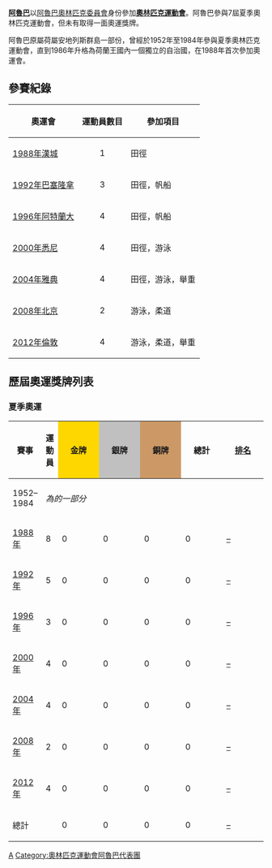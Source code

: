 {{Infobox Country Olympics|NOC=ARU}}

'''[[阿魯巴|阿魯巴]]'''以[[阿魯巴奧林匹克委員會|阿魯巴奧林匹克委員會]]身份參加'''[[奧林匹克運動會|奧林匹克運動會]]'''。阿魯巴參與7屆夏季奧林匹克運動會，但未有取得一面奧運獎牌。

阿魯巴原屬荷屬安地列斯群島一部份，曾經於1952年至1984年參與夏季奧林匹克運動會，直到1986年升格為荷蘭王國內一個獨立的自治國，在1988年首次參加奧運會。

==參賽紀錄==
{| class="wikitable" 
|-
!align=center | '''奧運會'''
!align=center | '''運動員數目'''
!align=center | '''參加項目'''
|- align=center 
|align=left| [[1988年夏季奧林匹克運動會|1988年漢城]] || 1 ||align=left|田徑
|- align=center 
|align=left| [[1992年夏季奧林匹克運動會|1992年巴塞隆拿]] || 3 ||align=left|田徑，帆船
|- align=center 
|align=left| [[1996年夏季奧林匹克運動會|1996年阿特蘭大]] || 4 ||align=left|田徑，帆船
|- align=center 
|align=left| [[2000年夏季奧林匹克運動會|2000年悉尼]] || 4 ||align=left|田徑，游泳
|- align=center 
|align=left| [[2004年夏季奧林匹克運動會|2004年雅典]] || 4 ||align=left|田徑，游泳，舉重 
|- align=center 
|align=left| [[2008年夏季奧林匹克運動會|2008年北京]] || 2 ||align=left|游泳，柔道 
|- align=center 
|align=left| [[2012年夏季奧林匹克運動會|2012年倫敦]] || 4 ||align=left|游泳，柔道，舉重
|}

== 歷屆奧運獎牌列表 ==
{{See also|奧林匹克運動會獎牌統計}}
=== 夏季奧運 ===
{| class="wikitable" style="text-align:center; font-size:90%;"
|-
!賽事
!運動員
|style="background:gold; width:4.5em; font-weight:bold;"|金牌
|style="background:silver; width:4.5em; font-weight:bold;"|銀牌
|style="background:#cc9966; width:4.5em; font-weight:bold;"|銅牌
!style="width:4.5em; font-weight:bold;"|總計
!style="width:4.5em; font-weight:bold;"|[[奧林匹克運動會獎牌榜|排名]]
|-
|align=left| 1952–1984 || colspan=6| ''為{{flagIOCteam|AHO}}的一部分''
|-
|align=left| {{flagicon|KOR}} [[1988年夏季奧林匹克運動會|1988年]] || 8 ||  0 || 0 || 0 || 0 || [[1988年夏季奧林匹克運動會獎牌榜|–]]
|-
|align=left| {{flagicon|ESP}} [[1992年夏季奧林匹克運動會|1992年]] || 5 ||  0 || 0 || 0 || 0 || [[1992年夏季奧林匹克運動會獎牌榜|–]]
|-
|align=left| {{flagicon|USA}} [[1996年夏季奧林匹克運動會|1996年]] || 3 ||  0 || 0 || 0 || 0 || [[1996年夏季奧林匹克運動會獎牌榜|–]]
|- 
|align=left| {{flagicon|AUS}} [[2000年夏季奧林匹克運動會|2000年]] || 4 ||  0 || 0 || 0 || 0 || [[2000年夏季奧林匹克運動會獎牌榜|–]]
|-
|align=left| {{flagicon|GRE}} [[2004年夏季奧林匹克運動會|2004年]] || 4 ||  0 || 0 || 0 || 0 || [[2004年夏季奧林匹克運動會獎牌榜|–]]
|-
|align=left| {{flagicon|CHN}} [[2008年夏季奧林匹克運動會|2008年]] || 2 || 0 || 0 || 0 || 0 || [[2008年夏季奧林匹克運動會獎牌榜|–]]
|-
|align=left| {{flagicon|GBR}} [[2012年夏季奧林匹克運動會|2012年]] || 4 || 0 || 0 || 0 || 0 || [[2012年夏季奧林匹克運動會獎牌榜|–]]
|-
!colspan=2| 總計 !! 0 !! 0 !! 0 !! 0 !! [[奧林匹克運動會獎牌統計|–]]
|}

{{NOCinOlympics}}

[[Category:夏季奧林匹克運動會代表團|A]]
[[Category:奧林匹克運動會阿魯巴代表團|Category:奧林匹克運動會阿魯巴代表團]]